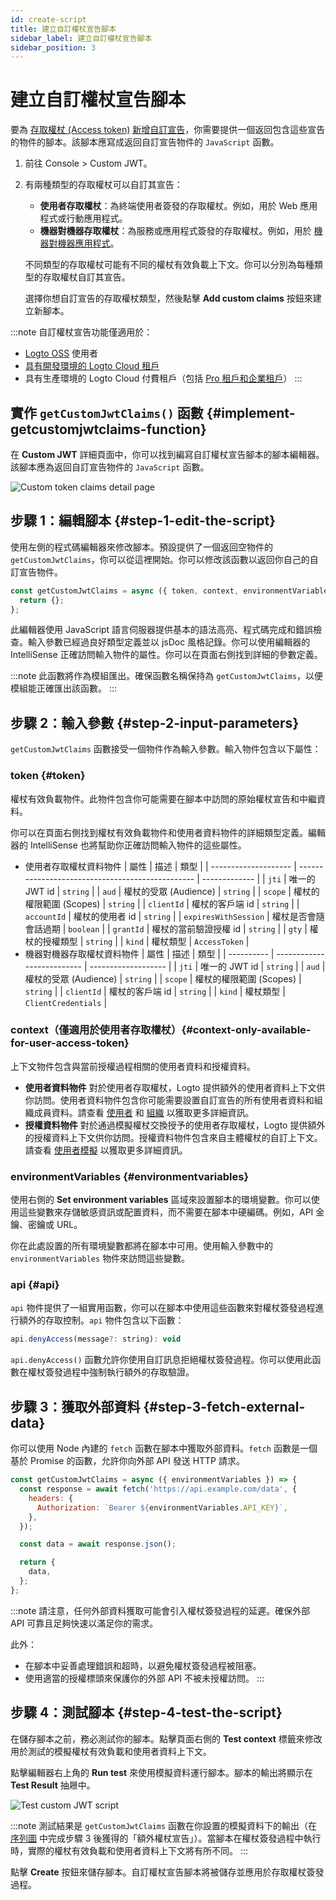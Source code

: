 ```yaml
---
id: create-script
title: 建立自訂權杖宣告腳本
sidebar_label: 建立自訂權杖宣告腳本
sidebar_position: 3
---
```



# 建立自訂權杖宣告腳本

要為 [存取權杖 (Access token)](https://auth.wiki/access-token) [新增自訂宣告](/developers/custom-token-claims)，你需要提供一個返回包含這些宣告的物件的腳本。該腳本應寫成返回自訂宣告物件的 `JavaScript` 函數。

1. 前往 <CloudLink to="/customize-jwt">Console > Custom JWT</CloudLink>。
2. 有兩種類型的存取權杖可以自訂其宣告：

   - **使用者存取權杖**：為終端使用者簽發的存取權杖。例如，用於 Web 應用程式或行動應用程式。
   - **機器對機器存取權杖**：為服務或應用程式簽發的存取權杖。例如，用於 [機器對機器應用程式](/quick-starts/m2m)。

   不同類型的存取權杖可能有不同的權杖有效負載上下文。你可以分別為每種類型的存取權杖自訂其宣告。

   選擇你想自訂宣告的存取權杖類型，然後點擊 **Add custom claims** 按鈕來建立新腳本。

:::note
自訂權杖宣告功能僅適用於：

- [Logto OSS](/logto-oss) 使用者
- [具有開發環境的 Logto Cloud 租戶](/logto-cloud/tenant-settings#development)
- 具有生產環境的 Logto Cloud 付費租戶（包括 [Pro 租戶和企業租戶](https://logto.io/pricing)）
  :::

## 實作 `getCustomJwtClaims()` 函數 \{#implement-getcustomjwtclaims-function}

在 **Custom JWT** 詳細頁面中，你可以找到編寫自訂權杖宣告腳本的腳本編輯器。該腳本應為返回自訂宣告物件的 `JavaScript` 函數。

<img src={customTokenClaimsDetailPageImage} alt="Custom token claims detail page" />

## 步驟 1：編輯腳本 \{#step-1-edit-the-script}

使用左側的程式碼編輯器來修改腳本。預設提供了一個返回空物件的 `getCustomJwtClaims`，你可以從這裡開始。你可以修改該函數以返回你自己的自訂宣告物件。

```jsx
const getCustomJwtClaims = async ({ token, context, environmentVariables }) => {
  return {};
};
```

此編輯器使用 JavaScript 語言伺服器提供基本的語法高亮、程式碼完成和錯誤檢查。輸入參數已經過良好類型定義並以 jsDoc 風格記錄。你可以使用編輯器的 IntelliSense 正確訪問輸入物件的屬性。你可以在頁面右側找到詳細的參數定義。

:::note
此函數將作為模組匯出。確保函數名稱保持為 `getCustomJwtClaims`，以便模組能正確匯出該函數。
:::

## 步驟 2：輸入參數 \{#step-2-input-parameters}

`getCustomJwtClaims` 函數接受一個物件作為輸入參數。輸入物件包含以下屬性：

### token \{#token}

權杖有效負載物件。此物件包含你可能需要在腳本中訪問的原始權杖宣告和中繼資料。

你可以在頁面右側找到權杖有效負載物件和使用者資料物件的詳細類型定義。編輯器的 IntelliSense 也將幫助你正確訪問輸入物件的這些屬性。

- 使用者存取權杖資料物件
  | 屬性 | 描述 | 類型 |
  | -------------------- | ------------------------------------------------ | ------------- |
  | `jti` | 唯一的 JWT id | `string` |
  | `aud` | 權杖的受眾 (Audience) | `string` |
  | `scope` | 權杖的權限範圍 (Scopes) | `string` |
  | `clientId` | 權杖的客戶端 id | `string` |
  | `accountId` | 權杖的使用者 id | `string` |
  | `expiresWithSession` | 權杖是否會隨會話過期 | `boolean` |
  | `grantId` | 權杖的當前驗證授權 id | `string` |
  | `gty` | 權杖的授權類型 | `string` |
  | `kind` | 權杖類型 | `AccessToken` |
- 機器對機器存取權杖資料物件
  | 屬性 | 描述 | 類型 |
  | ---------- | -------------------------- | ------------------- |
  | `jti` | 唯一的 JWT id | `string` |
  | `aud` | 權杖的受眾 (Audience) | `string` |
  | `scope` | 權杖的權限範圍 (Scopes) | `string` |
  | `clientId` | 權杖的客戶端 id | `string` |
  | `kind` | 權杖類型 | `ClientCredentials` |

### context（僅適用於使用者存取權杖）\{#context-only-available-for-user-access-token}

上下文物件包含與當前授權過程相關的使用者資料和授權資料。

- **使用者資料物件**
  對於使用者存取權杖，Logto 提供額外的使用者資料上下文供你訪問。使用者資料物件包含你可能需要設置自訂宣告的所有使用者資料和組織成員資料。請查看 [使用者](/user-management/user-data) 和 [組織](/organizations/organization-data) 以獲取更多詳細資訊。
- **授權資料物件**
  對於通過模擬權杖交換授予的使用者存取權杖，Logto 提供額外的授權資料上下文供你訪問。授權資料物件包含來自主體權杖的自訂上下文。請查看 [使用者模擬](/developers/user-impersonation) 以獲取更多詳細資訊。

### environmentVariables \{#environmentvariables}

使用右側的 **Set environment variables** 區域來設置腳本的環境變數。你可以使用這些變數來存儲敏感資訊或配置資料，而不需要在腳本中硬編碼。例如，API 金鑰、密鑰或 URL。

你在此處設置的所有環境變數都將在腳本中可用。使用輸入參數中的 `environmentVariables` 物件來訪問這些變數。

### api \{#api}

`api` 物件提供了一組實用函數，你可以在腳本中使用這些函數來對權杖簽發過程進行額外的存取控制。`api` 物件包含以下函數：

```jsx
api.denyAccess(message?: string): void
```

`api.denyAccess()` 函數允許你使用自訂訊息拒絕權杖簽發過程。你可以使用此函數在權杖簽發過程中強制執行額外的存取驗證。

## 步驟 3：獲取外部資料 \{#step-3-fetch-external-data}

你可以使用 Node 內建的 `fetch` 函數在腳本中獲取外部資料。`fetch` 函數是一個基於 Promise 的函數，允許你向外部 API 發送 HTTP 請求。

```jsx
const getCustomJwtClaims = async ({ environmentVariables }) => {
  const response = await fetch('https://api.example.com/data', {
    headers: {
      Authorization: `Bearer ${environmentVariables.API_KEY}`,
    },
  });

  const data = await response.json();

  return {
    data,
  };
};
```

:::note
請注意，任何外部資料獲取可能會引入權杖簽發過程的延遲。確保外部 API 可靠且足夠快速以滿足你的需求。

此外：

- 在腳本中妥善處理錯誤和超時，以避免權杖簽發過程被阻塞。
- 使用適當的授權標頭來保護你的外部 API 不被未授權訪問。
  :::

## 步驟 4：測試腳本 \{#step-4-test-the-script}

在儲存腳本之前，務必測試你的腳本。點擊頁面右側的 **Test context** 標籤來修改用於測試的模擬權杖有效負載和使用者資料上下文。

點擊編輯器右上角的 **Run test** 來使用模擬資料運行腳本。腳本的輸出將顯示在 **Test Result** 抽屜中。

<img src={testCustomJwtClaimsImage} alt="Test custom JWT script" />

:::note
測試結果是 `getCustomJwtClaims` 函數在你設置的模擬資料下的輸出（在 [序列圖](/developers/custom-token-claims/#how-do-custom-token-claims-work) 中完成步驟 3 後獲得的「額外權杖宣告」）。當腳本在權杖簽發過程中執行時，實際的權杖有效負載和使用者資料上下文將有所不同。
:::

點擊 **Create** 按鈕來儲存腳本。自訂權杖宣告腳本將被儲存並應用於存取權杖簽發過程。
